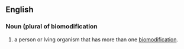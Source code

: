 ==English==

===Noun (plural of biomodification===

# a person or lving organism that has more than one [[biomodification]].